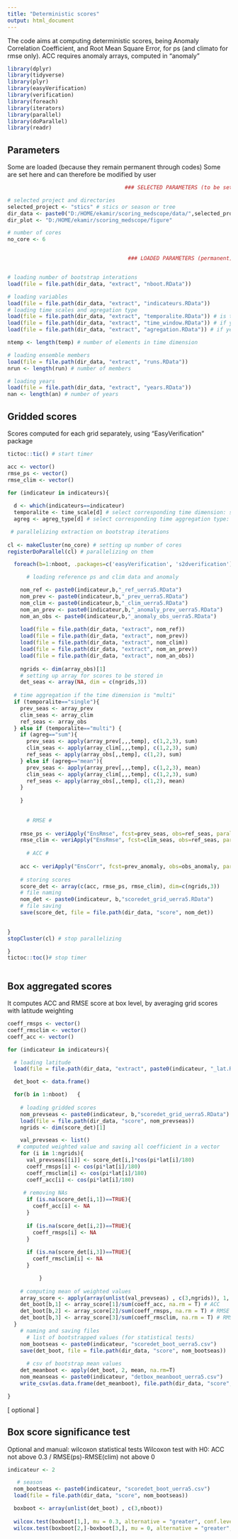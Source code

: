 ```yaml
---
title: "Deterministic scores"
output: html_document
---
```

The code aims at computing deterministic scores, being Anomaly Correlation Coefficient, and Root Mean Square Error, for ps (and climato for rmse only).
ACC requires anomaly arrays, computed in "anomaly" 

```r

library(dplyr)
library(tidyverse)
library(plyr)
library(easyVerification)
library(verification)
library(foreach)
library(iterators)
library(parallel)
library(doParallel)
library(readr)

```

## Parameters 

Some are loaded (because they remain permanent through codes)
Some are set here and can therefore be modified by user

```r

                                     ### SELECTED PARAMETERS (to be set by user) ###

# selected project and directories
selected_project <- "stics" # stics or season or tree
dir_data <- paste0("D:/HOME/ekamir/scoring_medscope/data/",selected_project) 
dir_plot <- "D:/HOME/ekamir/scoring_medscope/figure" 

# number of cores
no_core <- 6


                                      ### LOADED PARAMETERS (permanent) ###


# loading number of bootstrap interations
load(file = file.path(dir_data, "extract", "nboot.RData"))

# loading variables
load(file = file.path(dir_data, "extract", "indicateurs.RData"))
# loading time scales and agregation type
load(file = file.path(dir_data, "extract", "temporalite.RData")) # is there a time dimension
load(file = file.path(dir_data, "extract", "time_window.RData")) # if yes which window is selected
load(file = file.path(dir_data, "extract", "agregation.RData")) # if yes what type of aggregation should be applied

ntemp <- length(temp) # number of elements in time dimension

# loading ensemble members
load(file = file.path(dir_data, "extract", "runs.RData"))
nrun <- length(run) # number of members

# loading years
load(file = file.path(dir_data, "extract", "years.RData"))
nan <- length(an) # number of years

```
                                            
## Gridded scores

Scores computed for each grid separately, using "EasyVerification" package

```r

tictoc::tic() # start timer

acc <- vector()
rmse_ps <- vector()
rmse_clim <- vector()

for (indicateur in indicateurs){
  
  d <- which(indicateurs==indicateur)
  temporalite <- time_scale[d] # select corresponding time dimension: single or multi
  agreg <- agreg_type[d] # select corresponding time aggregation type: sum or mean

 # parallelizing extraction on bootstrap iterations
    
cl <- makeCluster(no_core) # setting up number of cores
registerDoParallel(cl) # parallelizing on them

  foreach(b=1:nboot, .packages=c('easyVerification', 's2dverification')) %dopar%  { # for-loop parallelized

      # loading reference ps and clim data and anomaly

    nom_ref <- paste0(indicateur,b,"_ref_uerra5.RData")
    nom_prev <- paste0(indicateur,b,"_prev_uerra5.RData")
    nom_clim <- paste0(indicateur,b,"_clim_uerra5.RData")
    nom_an_prev <- paste0(indicateur,b,"_anomaly_prev_uerra5.RData")
    nom_an_obs <- paste0(indicateur,b,"_anomaly_obs_uerra5.RData")
    
    load(file = file.path(dir_data, "extract", nom_ref))
    load(file = file.path(dir_data, "extract", nom_prev))
    load(file = file.path(dir_data, "extract", nom_clim))
    load(file = file.path(dir_data, "extract", nom_an_prev))
    load(file = file.path(dir_data, "extract", nom_an_obs))
    
    ngrids <- dim(array_obs)[1]
    # setting up array for scores to be stored in
    det_seas <- array(NA, dim = c(ngrids,3))
    
  # time aggregation if the time dimension is "multi" 
  if (temporalite=="single"){
    prev_seas <- array_prev 
    clim_seas <- array_clim
    ref_seas <- array_obs
  } else if (temporalite=="multi") {
    if (agreg=="sum"){
      prev_seas <- apply(array_prev[,,,temp], c(1,2,3), sum) 
      clim_seas <- apply(array_clim[,,,temp], c(1,2,3), sum) 
      ref_seas <- apply(array_obs[,,temp], c(1,2), sum)
    } else if (agreg=="mean"){
      prev_seas <- apply(array_prev[,,,temp], c(1,2,3), mean) 
      clim_seas <- apply(array_clim[,,,temp], c(1,2,3), sum) 
      ref_seas <- apply(array_obs[,,temp], c(1,2), mean)
    }
    
    }
    
    
      # RMSE #
 
    rmse_ps <- veriApply("EnsRmse", fcst=prev_seas, obs=ref_seas, parallel = TRUE)
    rmse_clim <- veriApply("EnsRmse", fcst=clim_seas, obs=ref_seas, parallel = TRUE)
          
      # ACC #
    
    acc <- veriApply("EnsCorr", fcst=prev_anomaly, obs=obs_anomaly, parallel = TRUE)
    
    # storing scores
    score_det <- array(c(acc, rmse_ps, rmse_clim), dim=c(ngrids,3))
    # file naming 
    nom_det <- paste0(indicateur, b,"scoredet_grid_uerra5.RData")
    # file saving 
    save(score_det, file = file.path(dir_data, "score", nom_det))
  

}
stopCluster(cl) # stop parallelizing

}
tictoc::toc()# stop timer



```

  
## Box aggregated scores
                                            
It computes ACC and RMSE score at box level, by averaging grid scores with latitude weighting

```r

coeff_rmsps <- vector()
coeff_rmsclim <- vector()
coeff_acc <- vector()

for (indicateur in indicateurs){

  # loading latitude
  load(file = file.path(dir_data, "extract", paste0(indicateur, "_lat.RData")))

  det_boot <- data.frame()

  for(b in 1:nboot)   {
    
    # loading gridded scores
    nom_prevseas <- paste0(indicateur, b,"scoredet_grid_uerra5.RData")
    load(file = file.path(dir_data, "score", nom_prevseas))
    ngrids <- dim(score_det)[1]

    val_prevseas <- list()
   # computed weighted value and saving all coefficient in a vector
    for (i in 1:ngrids){
      val_prevseas[[i]] <- score_det[i,]*cos(pi*lat[i]/180)
      coeff_rmsps[i] <- cos(pi*lat[i]/180)
      coeff_rmsclim[i] <- cos(pi*lat[i]/180)
      coeff_acc[i] <- cos(pi*lat[i]/180)
      
     # removing NAs
      if (is.na(score_det[i,1])==TRUE){
        coeff_acc[i] <- NA
      }
      
      if (is.na(score_det[i,2])==TRUE){
        coeff_rmsps[i] <- NA
      }
      
      if (is.na(score_det[i,3])==TRUE){
        coeff_rmsclim[i] <- NA
      }

          }
    
    # computing mean of weighted values
    array_score <- apply(array(unlist(val_prevseas) , c(3,ngrids)), 1, sum, na.rm = T)
    det_boot[b,1] <- array_score[1]/sum(coeff_acc, na.rm = T) # ACC
    det_boot[b,2] <- array_score[2]/sum(coeff_rmsps, na.rm = T) # RMSE prevision
    det_boot[b,3] <- array_score[3]/sum(coeff_rmsclim, na.rm = T) # RMSE climato
  }
    # naming and saving files
      # list of bootstrapped values (for statistical tests)
    nom_bootseas <- paste0(indicateur, "scoredet_boot_uerra5.csv")
    save(det_boot, file = file.path(dir_data, "score", nom_bootseas))
    
      # csv of bootstrap mean values
    det_meanboot <- apply(det_boot, 2, mean, na.rm=T)
    nom_meanseas <- paste0(indicateur, "detbox_meanboot_uerra5.csv")
    write_csv(as.data.frame(det_meanboot), file.path(dir_data, "score", nom_meanseas))

}

```

[ optional ]

## Box score significance test

Optional and manual: wilcoxon statistical tests
Wilcoxon test with H0: ACC not above 0.3 / RMSE(ps)-RMSE(clim) not above 0

```r

indicateur <- 2

   # season
  nom_bootseas <- paste0(indicateur, "scoredet_boot_uerra5.csv")
  load(file = file.path(dir_data, "score", nom_bootseas))

  boxboot <- array(unlist(det_boot) , c(3,nboot))
  
  wilcox.test(boxboot[1,], mu = 0.3, alternative = "greater", conf.level = 0.95, na.action = na.omit)$p.value # ACC
  wilcox.test(boxboot[2,]-boxboot[3,], mu = 0, alternative = "greater", conf.level = 0.95, na.action = na.omit)$p.value # comparison RMSE ps and clim


```
